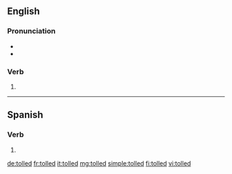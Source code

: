 ==English==

===Pronunciation===
* {{rhymes|əʊld|lang=en}}
* {{homophones|lang=en|told}}
===Verb===
{{head|en|verb form}}

# {{en-past of|toll}}

----

==Spanish==

===Verb===
{{es-verb-form}}

# {{es-verb form of|ending=er|mood=imperative|sense=affirmative|pers=2|formal=no|number=plural|toller|region=Spain}}

[[de:tolled]]
[[fr:tolled]]
[[it:tolled]]
[[mg:tolled]]
[[simple:tolled]]
[[fi:tolled]]
[[vi:tolled]]